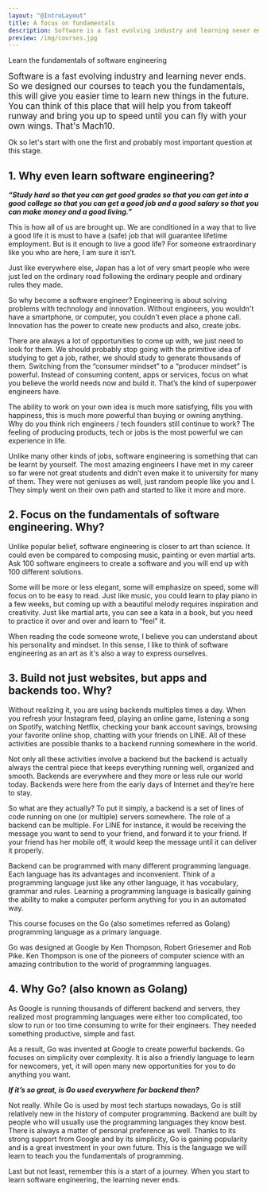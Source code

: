 ```yaml
---
layout: "@IntroLayout"
title: A focus on fundamentals
description: Software is a fast evolving industry and learning never ends. So we designed our courses to teach you the fundamentals, this will give you easier time to learn new things in the future.
preview: /img/courses.jpg
---
```


<CoursesList>
  <NoTag slot="title">Learn the fundamentals of software engineering</NoTag>
</CoursesList>

<CoursesIntro>
  <p><big>Software is a fast evolving industry and learning never ends. So we designed our courses to teach you the fundamentals, this will give you easier time to learn new things in the future. You can think of this place that will help you from takeoff runway and bring you up to speed until you can fly with your own wings. That's Mach10.</big></p>

  Ok so let's start with one the first and probably most important question at this stage.

  ## 1. Why even learn software engineering?

  _**“Study hard so that you can get good grades so that you can get into a good college so that you can get a good job and a good salary so that you can make money and a good living.”**_

  This is how all of us are brought up. We are conditioned in a way that to live a good life it is must to have a (safe) job that will guarantee lifetime employment. But is it enough to live a good life? For someone extraordinary like you who are here, I am sure it isn’t.

  Just like everywhere else, Japan has a lot of very smart people who were just led on the ordinary road following the ordinary people and ordinary rules they made.

  So why become a software engineer? Engineering is about solving problems with technology and innovation. Without engineers, you wouldn't have a smartphone, or computer, you couldn't even place a phone call. Innovation has the power to create new products and also, create jobs.

  There are always a lot of opportunities to come up with, we just need to look for them. We should probably stop going with the primitive idea of studying to get a job, rather, we should study to generate thousands of them. Switching from the “consumer mindset” to a “producer mindset” is powerful. Instead of consuming content, apps or services, focus on what you believe the world needs now and build it. That’s the kind of superpower engineers have.

  The ability to work on your own idea is much more satisfying, fills you with happiness, this is much more powerful than buying or owning anything. Why do you think rich engineers / tech founders still continue to work? The feeling of producing products, tech or jobs is the most powerful we can experience in life.

  Unlike many other kinds of jobs, software engineering is something that can be learnt by yourself. The most amazing engineers I have met in my career so far were not great students and didn’t even make it to university for many of them. They were not geniuses as well, just random people like you and I. They simply went on their own path and started to like it more and more.

  ## 2. Focus on the fundamentals of software engineering. Why?

  Unlike popular belief, software engineering is closer to art than science. It could even be compared to composing music, painting or even martial arts. Ask 100 software engineers to create a software and you will end up with 100 different solutions.

  Some will be more or less elegant, some will emphasize on speed, some will focus on to be easy to read. Just like music, you could learn to play piano in a few weeks, but coming up with a beautiful melody requires inspiration and creativity. Just like martial arts, you can see a kata in a book, but you need to practice it over and over and learn to “feel” it.

  When reading the code someone wrote, I believe you can understand about his personality and mindset. In this sense, I like to think of software engineering as an art as it's also a way to express ourselves.

  ## 3. Build not just websites, but apps and backends too. Why?

  Without realizing it, you are using backends multiples times a day. When you refresh your Instagram feed, playing an online game, listening a song on Spotify, watching Netflix, checking your bank account savings, browsing your favorite online shop, chatting with your friends on LINE. All of these activities are possible thanks to a backend running somewhere in the world.

  Not only all these activities involve a backend but the backend is actually always the central piece that keeps everything running well, organized and smooth. Backends are everywhere and they more or less rule our world today. Backends were here from the early days of Internet and they’re here to stay.

  So what are they actually? To put it simply, a backend is a set of lines of code running on one (or multiple) servers somewhere. The role of a backend can be multiple. For LINE for instance, it would be receiving the message you want to send to your friend, and forward it to your friend. If your friend has her mobile off, it would keep the message until it can deliver it properly.

  Backend can be programmed with many different programming language. Each language has its advantages and inconvenient. Think of a programming language just like any other language, it has vocabulary, grammar and rules. Learning a programming language is basically gaining the ability to make a computer perform anything for you in an automated way.

  This course focuses on the Go (also sometimes referred as Golang) programming language as a primary language.

  Go was designed at Google by Ken Thompson, Robert Griesemer and Rob Pike. Ken Thompson is one of the pioneers of computer science with an amazing contribution to the world of programming languages.

  ## 4. Why Go? (also known as Golang)

  As Google is running thousands of different backend and servers, they realized most programming languages were either too complicated, too slow to run or too time consuming to write for their engineers. They needed something productive, simple and fast.

  As a result, Go was invented at Google to create powerful backends. Go focuses on simplicity over complexity. It is also a friendly language to learn for newcomers, yet, it will open many new opportunities for you to do anything you want.

  _**If it’s so great, is Go used everywhere for backend then?**_

  Not really. While Go is used by most tech startups nowadays, Go is still relatively new in the history of computer programming. Backend are built by people who will usually use the programming languages they know best. There is always a matter of personal preference as well. Thanks to its strong support from Google and by its simplicity, Go is gaining popularity and is a great investment in your own future. This is the language we will learn to teach you the fundamentals of programming.

  Last but not least, remember this is a start of a journey. When you start to learn software engineering, the learning never ends.
</CoursesIntro>